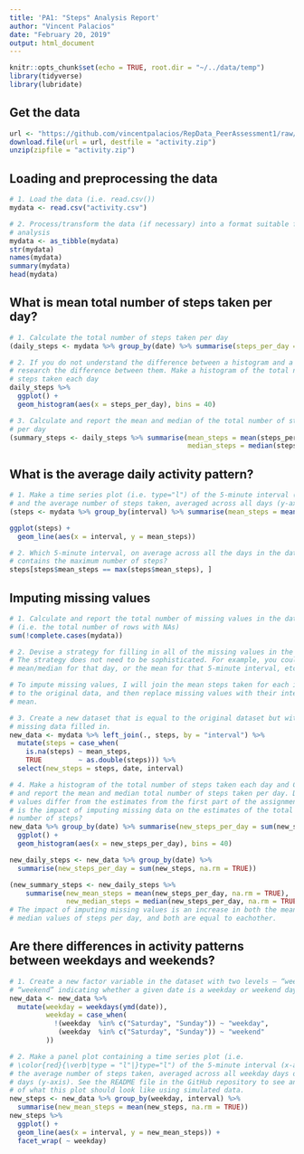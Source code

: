 ---
title: 'PA1: "Steps" Analysis Report'
author: "Vincent Palacios"
date: "February 20, 2019"
output: html_document
---

```{r setup, include=FALSE}
knitr::opts_chunk$set(echo = TRUE, root.dir = "~/../data/temp")
library(tidyverse)
library(lubridate)
```

## Get the data  

```{r retrieval}
url <- "https://github.com/vincentpalacios/RepData_PeerAssessment1/raw/master/activity.zip"
download.file(url = url, destfile = "activity.zip")
unzip(zipfile = "activity.zip")
```

## Loading and preprocessing the data  

```{r inspection}
# 1. Load the data (i.e. read.csv())
mydata <- read.csv("activity.csv")

# 2. Process/transform the data (if necessary) into a format suitable for your
# analysis
mydata <- as_tibble(mydata)
str(mydata)
names(mydata)
summary(mydata)
head(mydata)
```

## What is mean total number of steps taken per day?  

```{r part_1}
# 1. Calculate the total number of steps taken per day
(daily_steps <- mydata %>% group_by(date) %>% summarise(steps_per_day = sum(steps, na.rm = TRUE)))

# 2. If you do not understand the difference between a histogram and a barplot,
# research the difference between them. Make a histogram of the total number of
# steps taken each day
daily_steps %>% 
  ggplot() +
  geom_histogram(aes(x = steps_per_day), bins = 40)

# 3. Calculate and report the mean and median of the total number of steps taken
# per day
(summary_steps <- daily_steps %>% summarise(mean_steps = mean(steps_per_day, na.rm = TRUE), 
                                            median_steps = median(steps_per_day, na.rm = TRUE)))
```

## What is the average daily activity pattern?  

```{r part_2}
# 1. Make a time series plot (i.e. type="l") of the 5-minute interval (x-axis)
# and the average number of steps taken, averaged across all days (y-axis)
(steps <- mydata %>% group_by(interval) %>% summarise(mean_steps = mean(steps, na.rm = TRUE)))

ggplot(steps) +
  geom_line(aes(x = interval, y = mean_steps))

# 2. Which 5-minute interval, on average across all the days in the dataset,
# contains the maximum number of steps?
steps[steps$mean_steps == max(steps$mean_steps), ]

```

## Imputing missing values  

```{r part_3}
# 1. Calculate and report the total number of missing values in the dataset
# (i.e. the total number of rows with NAs)
sum(!complete.cases(mydata))

# 2. Devise a strategy for filling in all of the missing values in the dataset. 
# The strategy does not need to be sophisticated. For example, you could use the
# mean/median for that day, or the mean for that 5-minute interval, etc.

# To impute missing values, I will join the mean steps taken for each interval
# to the original data, and then replace missing values with their interval's
# mean.

# 3. Create a new dataset that is equal to the original dataset but with the
# missing data filled in.
new_data <- mydata %>% left_join(., steps, by = "interval") %>% 
  mutate(steps = case_when(
    is.na(steps) ~ mean_steps,
    TRUE         ~ as.double(steps))) %>% 
  select(new_steps = steps, date, interval)

# 4. Make a histogram of the total number of steps taken each day and Calculate
# and report the mean and median total number of steps taken per day. Do these
# values differ from the estimates from the first part of the assignment? What
# is the impact of imputing missing data on the estimates of the total daily
# number of steps?
new_data %>% group_by(date) %>% summarise(new_steps_per_day = sum(new_steps)) %>% 
  ggplot() +
  geom_histogram(aes(x = new_steps_per_day), bins = 40)

new_daily_steps <- new_data %>% group_by(date) %>% 
  summarise(new_steps_per_day = sum(new_steps, na.rm = TRUE))

(new_summary_steps <- new_daily_steps %>% 
    summarise(new_mean_steps = mean(new_steps_per_day, na.rm = TRUE), 
              new_median_steps = median(new_steps_per_day, na.rm = TRUE)))
# The impact of imputing missing values is an increase in both the mean and 
# median values of steps per day, and both are equal to eachother.
```


## Are there differences in activity patterns between weekdays and weekends?  

```{r part_4}
# 1. Create a new factor variable in the dataset with two levels – “weekday” and
# “weekend” indicating whether a given date is a weekday or weekend day.
new_data <- new_data %>% 
  mutate(weekday = weekdays(ymd(date)),
         weekday = case_when(
           !(weekday  %in% c("Saturday", "Sunday")) ~ "weekday",
            (weekday  %in% c("Saturday", "Sunday")) ~ "weekend"
         ))

# 2. Make a panel plot containing a time series plot (i.e.
# \color{red}{\verb|type = "l"|}type="l") of the 5-minute interval (x-axis) and
# the average number of steps taken, averaged across all weekday days or weekend
# days (y-axis). See the README file in the GitHub repository to see an example
# of what this plot should look like using simulated data.
new_steps <- new_data %>% group_by(weekday, interval) %>% 
  summarise(new_mean_steps = mean(new_steps, na.rm = TRUE))
new_steps %>% 
  ggplot() +
  geom_line(aes(x = interval, y = new_mean_steps)) +
  facet_wrap( ~ weekday)
```

